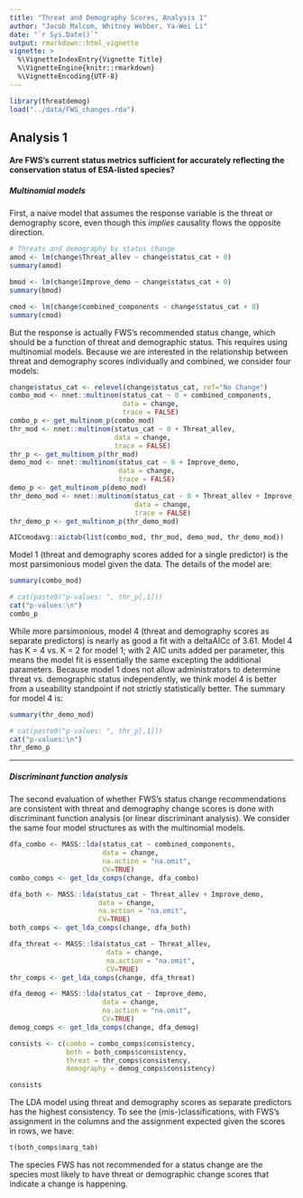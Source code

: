```yaml
---
title: "Threat and Demography Scores, Analysis 1"
author: "Jacob Malcom, Whitney Webber, Ya-Wei Li"
date: "`r Sys.Date()`"
output: rmarkdown::html_vignette
vignette: >
  %\VignetteIndexEntry{Vignette Title}
  %\VignetteEngine{knitr::rmarkdown}
  %\VignetteEncoding{UTF-8}
---
```


```r
library(threatdemog)
load("../data/FWS_changes.rda")
```

## Analysis 1

#### Are FWS's current status metrics sufficient for accurately reflecting the conservation status of ESA-listed species?

##### Multinomial models

First, a naive model that assumes the response variable is the threat or demography score, even though this _implies_ causality flows the opposite direction.

```r
# Threats and demography by status change
amod <- lm(change$Threat_allev ~ change$status_cat + 0)
summary(amod)

bmod <- lm(change$Improve_demo ~ change$status_cat + 0)
summary(bmod)

cmod <- lm(change$combined_components ~ change$status_cat + 0)
summary(cmod)

```

But the response is actually FWS's recommended status change, which should be a function of threat and demographic status. This requires using multinomial models. Because we are interested in the relationship between threat and demography scores individually and combined, we consider four models:

```r
change$status_cat <- relevel(change$status_cat, ref="No Change")
combo_mod <- nnet::multinom(status_cat ~ 0 + combined_components, 
                            data = change,
                            trace = FALSE)
combo_p <- get_multinom_p(combo_mod)
thr_mod <- nnet::multinom(status_cat ~ 0 + Threat_allev, 
                          data = change,
                          trace = FALSE)
thr_p <- get_multinom_p(thr_mod)
demo_mod <- nnet::multinom(status_cat ~ 0 + Improve_demo, 
                           data = change,
                           trace = FALSE)
demo_p <- get_multinom_p(demo_mod)
thr_demo_mod <- nnet::multinom(status_cat ~ 0 + Threat_allev + Improve_demo, 
                               data = change,
                               trace = FALSE)
thr_demo_p <- get_multinom_p(thr_demo_mod)

AICcmodavg::aictab(list(combo_mod, thr_mod, demo_mod, thr_demo_mod))
```

Model 1 (threat and demography scores added for a single predictor) is the most parsimonious model given the data. The details of the model are:

```r
summary(combo_mod)

# cat(paste0("p-values: ", thr_p[,1]))
cat("p-values:\n")
combo_p
```

While more parsimonious, model 4 (threat and demography scores as separate predictors) is nearly as good a fit with a deltaAICc of 3.61. Model 4 has K = 4 vs. K = 2 for model 1; with 2 AIC units added per parameter, this means the model fit is essentially the same excepting the additional parameters. Because model 1 does not allow administrators to determine threat vs. demographic status independently, we think model 4 is better from a useability standpoint if not strictly statistically better. The summary for model 4 is:

```r
summary(thr_demo_mod)

# cat(paste0("p-values: ", thr_p[,1]))
cat("p-values:\n")
thr_demo_p
```

------------

##### Discriminant function analysis

The second evaluation of whether FWS's status change recommendations are consistent with threat and demography change scores is done with discriminant function analysis (or linear discriminant analysis). We consider the same four model structures as with the multinomial models.

```r
dfa_combo <- MASS::lda(status_cat ~ combined_components,
                       data = change,
                       na.action = "na.omit",
                       CV=TRUE)
combo_comps <- get_lda_comps(change, dfa_combo)

dfa_both <- MASS::lda(status_cat ~ Threat_allev + Improve_demo,
                      data = change,
                      na.action = "na.omit",
                      CV=TRUE)
both_comps <- get_lda_comps(change, dfa_both)

dfa_threat <- MASS::lda(status_cat ~ Threat_allev,
                        data = change,
                        na.action = "na.omit",
                        CV=TRUE)
thr_comps <- get_lda_comps(change, dfa_threat)

dfa_demog <- MASS::lda(status_cat ~ Improve_demo,
                       data = change,
                       na.action = "na.omit",
                       CV=TRUE)
demog_comps <- get_lda_comps(change, dfa_demog)

consists <- c(combo = combo_comps$consistency,
              both = both_comps$consistency,
              threat = thr_comps$consistency,
              demography = demog_comps$consistency)

consists
```

The LDA model using threat and demography scores as separate predictors has the highest consistency. To see the (mis-)classifications, with FWS's assignment in the columns and the assignment expected given the scores in rows, we have:

```r
t(both_comps$marg_tab)
```

The species FWS has not recommended for a status change are the species most likely to have threat or demographic change scores that indicate a change is happening.

